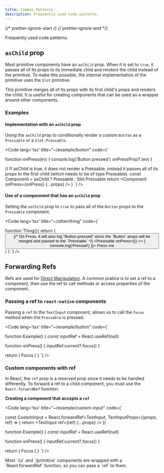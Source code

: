 ```yaml
---
title: Common Patterns
description: Frequently used code patterns.
---
```


{/* prettier-ignore-start */}
{/* prettier-ignore-end */}


Frequently used code patterns.

## `asChild` prop

Most primitive components have an `asChild` prop. When it is set to `true`, it passes all of its props to its immediate child and renders the child instead of the primitive. To make this possible, the internal implementation of the primitive uses the `Slot` primitive.


<Aside type="tip" title='The Slot Primitive'>
  This primitive merges all of its props with its first child's props and renders the child. It is useful for creating components that can be used as a wrapper around other components.
</ Aside>

### Examples

#### Implementation with an `asChild` prop

Using the `asChild` prop to conditionally render a custom `Button` as a `Pressable` or a `Slot.Pressable`.

<Code lang='tsx' title="~/example/button" code={`

  function onPress(ev) {
    console.log('Button pressed')
    onPressProp?.(ev)
  }

  // If asChild is true, it does not render a Pressable, instead it passes all of its props to the first child (which needs to be of type Pressable).
  const Component = asChild ? Pressable : Slot.Pressable
  return <Component onPress={onPress} {...props} />
}
`} />

#### Use of a componnent that has an `asChild` prop

Setting the `asChild` prop to `true` to pass all of the `Button` props to the `Pressable` component.

<Code lang='tsx' title="~/other/thing" code={`

function Thing(){
    return (
        <Button asChild>
            {/* On Press, it will also log "Button pressed" since the \`Button\` props will be merged and passed to the \`Pressable\` */}
            <Pressable onPress={() => {
                console.log('Pressed')
            }}>
                <Text>Press me</Text>
            </Pressable>
        </Button>
    )
}
`} />


## Forwarding Refs

Refs are used for [Direct Manipulation](https://reactnative.dev/docs/direct-manipulation). A common pratice is to set a ref to a component, then use the ref to call methods or access properties of the component.

### Passing a ref to `react-native` components

Passing a `ref` to the `TextInput` component, allows us to call the `focus` method when the `Pressable` is pressed.

<Code lang='tsx' title="~/example/button" code={`

function Example() {
  const inputRef = React.useRef<TextInput>(null)

  function onPress() {
    inputRef.current?.focus()
  }

  return (
    <View>
      <Pressable onPress={onPress}>
        <Text>Focus</Text>
      </Pressable>
      <TextInput ref={inputRef} />
    </View>
    )
}
`} />

### Custom components with ref

In React, the `ref` prop is a reserved prop since it needs to be handled differently. To forward a ref to a child component, you must use the `React.forwardRef` function.

**Creating a component that accepts a `ref`**

<Code lang='tsx' title="~/example/custom-input" code={`

const CustomInput = React.forwardRef<TextInput, TextInputProps>((props, ref) => {
  return <TextInput ref={ref} {...props} />
})

function Example() {
  const inputRef = React.useRef<TextInput>(null)

  function onPress() {
    inputRef.current?.focus()
  }

  return (
    <View>
      <Pressable onPress={onPress}>
        <Text>Focus</Text>
      </Pressable>
      <CustomInput ref={inputRef} />
    </View>
    )
}
`} />

<Aside>
  Most `/ui` and `/primitive` components are wrapped with a `React.forwardRef` function, so you can pass a `ref` to them.
</Aside>